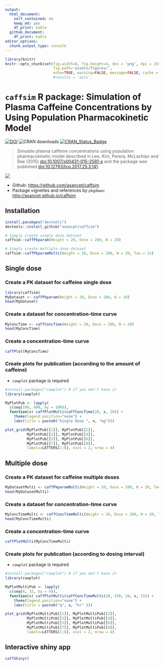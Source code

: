 ```yaml
---
output: 
  html_document: 
    self_contained: no
    keep_md: yes
    df_print: kable
  github_document:
    df_print: kable
editor_options: 
  chunk_output_type: console
---
```


```r
library(knitr)
knitr::opts_chunk$set(fig.width=8, fig.height=4, dev = 'png', dpi = 150, 
                      fig.path='assets/figures/', 
                      echo=TRUE, warning=FALSE, message=FALSE, cache = FALSE)
                      #results = 'asis', 
```

# `caffsim` R package: Simulation of Plasma Caffeine Concentrations by Using Population Pharmacokinetic Model

[![DOI](https://zenodo.org/badge/DOI/10.5281/zenodo.842649.svg)](https://doi.org/10.5281/zenodo.842649) 
![CRAN downloads](http://cranlogs.r-pkg.org/badges/grand-total/caffsim)
[![CRAN_Status_Badge](http://www.r-pkg.org/badges/version/caffsim)](https://cran.r-project.org/package=caffsim)

> Simulate plasma caffeine concentrations using population pharmacokinetic model described in Lee, Kim, Perera, McLachlan and Bae (2015) <doi:10.1007/s00431-015-2581-x> and the package was published <doi:10.12793/tcp.2017.25.3.141>.

![](inst/doc/cover.png)

- Github: <https://github.com/asancpt/caffsim>
- Package vignettes and references by `pkgdown`: <http://asancpt.github.io/caffsim> 

## Installation

```r
install.pacakges("devtools")
devtools::install_github("asancpt/caffsim")

# Simply create single dose dataset
caffsim::caffPkparam(Weight = 20, Dose = 200, N = 20) 

# Simply create multiple dose dataset
caffsim::caffPkparamMulti(Weight = 20, Dose = 200, N = 20, Tau = 12) 
```

## Single dose

### Create a PK dataset for caffeine single dose

```r
library(caffsim)
MyDataset <- caffPkparam(Weight = 20, Dose = 200, N = 20)
head(MyDataset)
```

### Create a dataset for concentration-time curve

```r
MyConcTime <- caffConcTime(Weight = 20, Dose = 200, N = 20)
head(MyConcTime)
```

### Create a concentration-time curve

```r
caffPlot(MyConcTime)
```

### Create plots for publication (according to the amount of caffeine)

- `cowplot` package is required

```r
#install.packages("cowplot") # if you don't have it
library(cowplot)

MyPlotPub <- lapply(
  c(seq(100, 800, by = 100)), 
  function(x) caffPlotMulti(caffConcTime(20, x, 20)) + 
    theme(legend.position="none") + 
    labs(title = paste0("Single Dose ", x, "mg")))

plot_grid(MyPlotPub[[1]], MyPlotPub[[2]],
          MyPlotPub[[3]], MyPlotPub[[4]],
          MyPlotPub[[5]], MyPlotPub[[6]],
          MyPlotPub[[7]], MyPlotPub[[8]],
          labels=LETTERS[1:8], ncol = 2, nrow = 4)
```

## Multiple dose

### Create a PK dataset for caffeine multiple doses

```r
MyDatasetMulti <- caffPkparamMulti(Weight = 20, Dose = 200, N = 20, Tau = 12)
head(MyDatasetMulti)
```

### Create a dataset for concentration-time curve

```r
MyConcTimeMulti <- caffConcTimeMulti(Weight = 20, Dose = 200, N = 20, Tau = 12, Repeat = 10)
head(MyConcTimeMulti)
```

### Create a concentration-time curve

```r
caffPlotMulti(MyConcTimeMulti)
```

### Create plots for publication (according to dosing interval)

- `cowplot` package is required

```r
#install.packages("cowplot") # if you don't have it
library(cowplot)

MyPlotMultiPub <- lapply(
  c(seq(4, 32, by = 4)), 
  function(x) caffPlotMulti(caffConcTimeMulti(20, 250, 20, x, 15)) + 
    theme(legend.position="none") + 
    labs(title = paste0("q", x, "hr" )))

plot_grid(MyPlotMultiPub[[1]], MyPlotMultiPub[[2]],
          MyPlotMultiPub[[3]], MyPlotMultiPub[[4]],
          MyPlotMultiPub[[5]], MyPlotMultiPub[[6]],
          MyPlotMultiPub[[7]], MyPlotMultiPub[[8]],
          labels=LETTERS[1:8], ncol = 2, nrow = 4)
```

## Interactive shiny app

```r
caffShiny()
```

